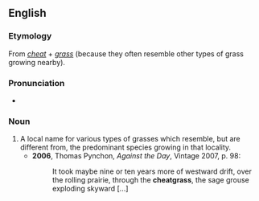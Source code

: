 ==English==

===Etymology===
From ''[[cheat]]'' + ''[[grass]]'' (because they often resemble other types of grass growing nearby).

===Pronunciation===
* {{IPA|/ˈtʃiːtgɹɑːs/}}

===Noun===
{{en-noun|cheatgrasses}}

# A local name for various types of grasses which resemble, but are different from, the predominant species growing in that locality.
#* '''2006''', Thomas Pynchon, ''Against the Day'', Vintage 2007, p. 98:
#*: It took maybe nine or ten years more of westward drift, over the rolling prairie, through the '''cheatgrass''', the sage grouse exploding skyward [...]